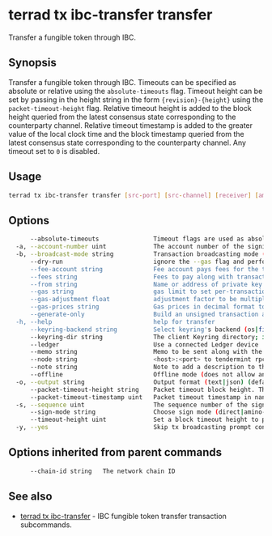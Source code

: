 # terrad tx ibc-transfer transfer

Transfer a fungible token through IBC. 

## Synopsis

Transfer a fungible token through IBC. Timeouts can be specified as absolute or relative using the `absolute-timeouts` flag. Timeout height can be set by passing in the height string in the form `{revision}-{height}` using the `packet-timeout-height` flag. Relative timeout height is added to the block height queried from the latest consensus state corresponding to the counterparty channel. Relative timeout timestamp is added to the greater value of the local clock time and the block timestamp queried from the latest consensus state corresponding to the counterparty channel. Any timeout set to `0` is disabled.

## Usage

```sh Terrad
terrad tx ibc-transfer transfer [src-port] [src-channel] [receiver] [amount] [flags]
```

## Options

```sh Terrad
      --absolute-timeouts               Timeout flags are used as absolute timeouts.
  -a, --account-number uint             The account number of the signing account (offline mode only)
  -b, --broadcast-mode string           Transaction broadcasting mode (sync|async|block) (default "sync")
      --dry-run                         ignore the --gas flag and perform a simulation of a transaction, but don't broadcast it (when enabled, the local Keybase is not accessible)
      --fee-account string              Fee account pays fees for the transaction instead of deducting from the signer
      --fees string                     Fees to pay along with transaction; eg: 10uluna
      --from string                     Name or address of private key with which to sign
      --gas string                      gas limit to set per-transaction; set to "auto" to calculate sufficient gas automatically (default 200000)
      --gas-adjustment float            adjustment factor to be multiplied against the estimate returned by the tx simulation; if the gas limit is set manually this flag is ignored  (default 1)
      --gas-prices string               Gas prices in decimal format to determine the transaction fee (e.g. 0.1uluna)
      --generate-only                   Build an unsigned transaction and write it to STDOUT (when enabled, the local Keybase is not accessible)
  -h, --help                            help for transfer
      --keyring-backend string          Select keyring's backend (os|file|kwallet|pass|test|memory) (default "os")
      --keyring-dir string              The client Keyring directory; if omitted, the default 'home' directory will be used
      --ledger                          Use a connected Ledger device
      --memo string                     Memo to be sent along with the packet.
      --node string                     <host>:<port> to tendermint rpc interface for this chain (default "tcp://localhost:26657")
      --note string                     Note to add a description to the transaction (previously --memo)
      --offline                         Offline mode (does not allow any online functionality
  -o, --output string                   Output format (text|json) (default "json")
      --packet-timeout-height string    Packet timeout block height. The timeout is disabled when set to 0-0. (default "0-1000")
      --packet-timeout-timestamp uint   Packet timeout timestamp in nanoseconds from now. Default is 10 minutes. The timeout is disabled when set to 0. (default 600000000000)
  -s, --sequence uint                   The sequence number of the signing account (offline mode only)
      --sign-mode string                Choose sign mode (direct|amino-json), this is an advanced feature
      --timeout-height uint             Set a block timeout height to prevent the tx from being committed past a certain height
  -y, --yes                             Skip tx broadcasting prompt confirmation
```

## Options inherited from parent commands

```sh Terrad
      --chain-id string   The network chain ID
```

## See also

* [terrad tx ibc-transfer](./terrad_tx_ibc-transfer_transfer.mdx)	 - IBC fungible token transfer transaction subcommands.


